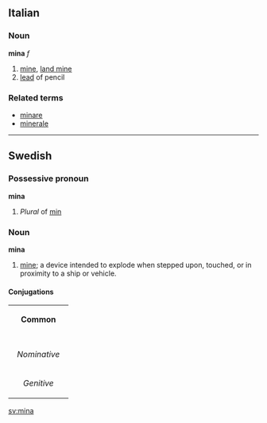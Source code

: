 ==Italian==
===Noun===
'''mina''' ''f''

# [[mine]], [[land mine]]
# [[lead]] of pencil

===Related terms===
*[[minare]]
*[[minerale]]

----
==Swedish==
===Possessive pronoun===
'''mina'''

#''Plural'' of [[min#Swedish|min]]

===Noun===
'''mina'''

#[[mine]]; a device intended to explode when stepped upon, touched, or in proximity to a ship or vehicle.

====Conjugations====
{| border=1 cellspacing=0
| bgcolor="#FFFFF0" colspan=5 align=center | '''Common'''
|-
|- bgcolor="#FFFFF0" align=center
! rowspan=2 | 
| colspan=2 width=105| Singular 
| colspan=2 | Plural
|- bgcolor="#FFFFF0" align=center
| width=105 | ''Indefinite'' 
| width=105 | ''Definite'' 
| width=105 |  ''Indefinite'' 
|  width=105 | ''Definite''
|- align=center
| width=105 bgcolor="#FFFFF0" | ''Nominative'' 
| [[mina]]
| [[minan]]
| [[minor]]
| [[minorna]]
|- align=center
| width=105 bgcolor="#FFFFF0" | ''Genitive'' 
| [[minas]]
| [[minans]]
| [[minors]]
| [[minornas]]
|}

[[sv:mina]]